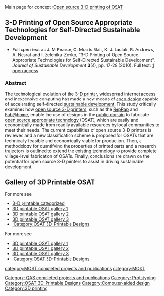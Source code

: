 
{{MOST}}
{{MOST-RepRap}}
Main page for concept :[[Open source 3-D printing of OSAT]]

== 3-D Printing of Open Source Appropriate Technologies for Self-Directed Sustainable Development==

* Full open text at:  J. M Pearce, C. Morris Blair, K. J. Laciak, R. Andrews, A. Nosrat and I. Zelenika-Zovko, “3-D Printing of Open Source Appropriate Technologies for Self-Directed Sustainable Development”, ''Journal of Sustainable Development'' '''3'''(4), pp. 17-29 (2010). Full text: [http://www.ccsenet.org/journal/index.php/jsd/article/view/6984] [http://mtu.academia.edu/JoshuaPearce/Papers/1566597/3-D_Printing_of_Open_Source_Appropriate_Technologies_for_Self-Directed_Sustainable_Development open access]

=== Abstract===
The technological evolution of the [[3-D printer]], widespread internet access and inexpensive computing has made a new means of [[open design]] capable of accelerating self-directed [[sustainable development]]. This study critically examines how [[open source 3-D printer]]s, such as the [[RepRap]] and [[Fab@home]], enable the use of designs in the [[public domain]] to fabricate [[open source appropriate technology]] (OSAT), which are easily and economically made from readily available resources by local communities to meet their needs.  The current capabilities of open source 3-D printers is reviewed and a new classification scheme is proposed for OSATs that are technically feasible and economically viable for production. Then, a methodology for quantifying the properties of  printed parts and a research trajectory is outlined to extend the existing technology to provide complete village-level fabrication of OSATs.  Finally, conclusions are drawn on the potential for open source 3-D printers to assist in driving sustainable development.

==Gallery of 3D Printable OSAT==


For more see
* [[3-D printable categorized]]
* [[3D printable OSAT gallery 1]]
* [[3D printable OSAT gallery 2]]
* [[3D printable OSAT gallery 3]]
* [[:Category:OSAT 3D-Printable Designs]]

{{Gallery
|width=180
|height=135
|title= [http://www.thingiverse.com/jpearce/collections/open-source-appropriate-technology/ 3D printable OSAT]
|lines=4


|Image:Foto_1_preview_featured.jpg|[http://www.thingiverse.com/thing:323109 Vertical Axis Wind Turbine]
|Image:Mockuphand1_preview_featured.jpg|[http://www.thingiverse.com/thing:320173 Parametric Cyborg Beast v7.2 (Printable Prosthetic)]
|Image:UseWithDrill_preview_featured.jpg|[http://www.thingiverse.com/thing:317726 Peristaltic pump]
|Image:IMG_5438_preview_featured.jpg|[http://www.thingiverse.com/thing:312961 Prep'd Buckle]
|Image:20140427_141556_preview_featured.jpg|[http://www.thingiverse.com/thing:312958 Seed Starting Pot and Base]
|Image:Pic1_preview_featured.jpg|[http://www.thingiverse.com/thing:311919 ISO Metric Nuts and Bolts]
|Image:DSC07479_preview_featured.jpg|[http://www.thingiverse.com/thing:309881 Housing for solar panels]
|Image:Photo_02-04-14_15.48.51_preview_featured.jpg|[http://www.thingiverse.com/thing:287490 The Planetary Dynamo-kit]
|Image:Samling_preview_featured.jpg|[http://www.thingiverse.com/thing:287377 Hand-powered dynamo]
|Image:IMG_0518_preview_featured.jpg|[http://www.thingiverse.com/thing:287426 Dynamo]
|Image:1888829_10203690466169152_776414024_o_preview_featured.jpg|[http://www.thingiverse.com/thing:273869 Finger Splint]
|Image:Hoe-w_preview_featured.jpg|[http://www.thingiverse.com/thing:261285 Libre Hoe]
|Image:DSC00921_preview_featured.jpg|[http://www.thingiverse.com/thing:270246 Watering can nozzel]
|Image:100_1302_preview_featured.jpg|[http://www.thingiverse.com/thing:269229 Bee Feeder]
|Image:20140308_175514_preview_featured.jpg|[http://www.thingiverse.com/thing:266767 Digital Stethoscope]
|Image:Hose_splitter_dbach_-_4_middlehi_preview_featured.jpg|[http://www.thingiverse.com/thing:249258 Hose splitter 1/2" (garden hose) to 4mm hose]
|Image:DSCF0380_preview_featured.jpg|[http://www.thingiverse.com/thing:244275 Wind turbine - convert horizontal axis in the vertical axis]
|Image:Safety_hammer4_blade_preview_featured.jpg|[http://www.thingiverse.com/thing:13507 Car Safety Hammer]
|Image:Impeller_rotor_preview_featured.jpg|[http://www.thingiverse.com/thing:34563 Impeller - rotor for Dyson turbine head]
|Image:DysonImpellerLid_preview_featured.jpg|[http://www.thingiverse.com/thing:229657 Impeller Housing]
|Image:Black_Clip_Buckle_Medium_preview_featured.jpg|[http://www.thingiverse.com/thing:227635 Buckle - 3D Print your own replacement]
|Image:IMG_00000351_preview_featured.jpg|[http://www.thingiverse.com/thing:211094 Raccord pour citerne eau]
|Image:DSC_0707_preview_featured.jpg|[http://www.thingiverse.com/thing:202905 Hydraulic turbine (Pelton version)]
|Image:Hose_plug_preview_featured.jpg|[http://www.thingiverse.com/thing:200685 6mm ID hose stopper]
|Image:Stake_preview_featured.jpg|[http://www.thingiverse.com/thing:200690 Soil stake for ~ 11mm OD irrigation hose]
|Image:IMAG0393_preview_featured.jpg|[http://www.thingiverse.com/thing:200630 Hemostats]
|Image:Charger1_preview_featured.jpg|[http://www.thingiverse.com/thing:199125 Solar Charger & Flashlight w/ Updated Wiring]
|Image:2013-11-30_17.15.28_preview_featured.jpg|[http://www.thingiverse.com/thing:193361 transport case]
|Image:Spigot_mount_preview_featured.jpg|[http://www.thingiverse.com/thing:193460 Rain Barrel Construction Kit]
|Image:IMG_20131201_020210_preview_featured.jpg|[http://www.thingiverse.com/thing:193720 Backpack Buckle V2]
|Image:Gate_latch_preview_featured.jpg|[http://www.thingiverse.com/thing:183310 Gate/Fence Fork Latch]
|Image:2013-10-21_13.18.53-1_preview_featured.jpg|[http://www.thingiverse.com/thing:169092 Customizable Bean Pole holder, to make a tepee type frame for peas and beans to climb]
|Image:IMG_7026_preview_featured.jpg|[http://www.thingiverse.com/thing:163468 10 Gallon Aquaponics System]
|Image:SolarLight04_preview_featured.jpg|[http://www.thingiverse.com/thing:161897 Optimal Solar Lights, Customised]
|Image:IMG_0841_preview_featured.jpg|[http://www.thingiverse.com/thing:152380 3D printed Filament Extruder based on LyMan Design]
|Image:IMG_20130720_204506_preview_featured.jpg|[http://www.thingiverse.com/thing:120820 Backpack Buckle]
|Image:Day17_strainerfunnel_preview_featured.jpg|[http://www.thingiverse.com/thing:150109 Strainer funnel]
|Image:P9031101_preview_featured.jpg|[http://www.thingiverse.com/thing:149420 Stopper Clamp]
|Image:Counter_flow_exchanger_preview_featured.jpg|[http://www.thingiverse.com/thing:149315 Counter flow exchanger]
|Image:Cross_flow_exchanger_preview_featured.jpg|[http://www.thingiverse.com/thing:148797 Cross flow air exchanger]
|Image:IMG_4033_preview_featured.jpg|[http://www.thingiverse.com/thing:148452 Ant Poison Trap Customizer]
|Image:IMG_2172_preview_featured.jpg|[http://www.thingiverse.com/thing:148045 Head Balancinator - Dynamic head support for children with severe hypotonia]
|Image:IMG_20130905_171049_preview_featured.jpg|[http://www.thingiverse.com/thing:148005 Automated door opener]
|Image:Herbpot3_preview_featured.jpg|[http://www.thingiverse.com/thing:147186 Modular Interlocking Windowsill Herb Pot]
|Image:Apple_pickin_preview_featured.jpg|[http://www.thingiverse.com/thing:146634 Triclaw Apple Picker]
|Image:Prosthetic_leg_cover_preview_featured.jpg|[http://www.thingiverse.com/thing:145729 Prosthetic leg cover 110mm x 70mm]
|Image:DSC08460_Kopie_preview_featured.jpg|[http://www.thingiverse.com/thing:145489 SunEngraver]
|Image:Generator_01_preview_featured.jpg|[http://www.thingiverse.com/thing:145186 The Hand Cranked Power Generator]
|Image:Solapan-4_preview_featured.jpg|[http://www.thingiverse.com/thing:144398 Foldable 5V solar panel to power or recharge portable devices]
|Image:MockUp_preview_featured.jpg|[http://www.thingiverse.com/thing:141298 DeMining Shoe]
|Image:F1881_preview_featured.jpg|[http://www.thingiverse.com/thing:143962 Peace Contest Gravity Water Filter Coupler]
|Image:Water_Screw_preview_featured.jpg|[http://www.thingiverse.com/thing:139992 Water Screw, Archimedes' screw variant.]
|Image:Pliers_preview_featured.jpg|[http://www.thingiverse.com/thing:139589 Tough Pliers]
|Image:Turbine_side_open_preview_featured.jpg|[http://www.thingiverse.com/thing:137020 Mini Hydroelectric Turbine]
|Image:Design_Profile-01_preview_featured.jpg|[http://www.thingiverse.com/thing:127721 TRAP!]
|Image:Wide-Mouth-Canning-Funnel_preview_featured.jpg|[http://www.thingiverse.com/thing:132162 Canning Funnel]
|Image:Solar3_preview_featured.jpg|[http://www.thingiverse.com/thing:124059 Radio Shack 6v Solar Panel Holder]
|Image:Photo_4_preview_featured.jpg|[http://www.thingiverse.com/thing:119674 Solar Powered Water Purification Cone]
|Image:Screenshot_iBookStore_preview_featured.jpg|[http://www.thingiverse.com/thing:116775 free iBook on Low-cost 3D Printing for Science, Education and Sustainable Development]
|Image:Screen_Shot_2013-07-10_at_7.36.18_PM_preview_featured.jpg|[http://www.thingiverse.com/thing:116101 Smart Funnel]
|Image:IMG_20130709_125530_preview_featured.jpg|[http://www.thingiverse.com/thing:115242 Sun lovi'n solar panel]
|Image:Tube_caps_with_cell_logs_preview_featured.jpg|[http://www.thingiverse.com/thing:113867 4 inch PVC Tube (vinyl fence post) Cap- used as LiPo battery box]
|Image:2013-07-05_14.15.32_preview_featured.jpg|[http://www.thingiverse.com/thing:113297 dynamo (alternator)- energy module]
|Image:Pulley1_preview_featured.jpg|[http://www.thingiverse.com/thing:34672 Deluxe pulley for strings and ropes (openscad / parametric)]
|Image:Wooden_flier_preview_featured.jpg|[http://www.thingiverse.com/thing:72841 Spinning wheel replacement flyer]
|Image:Finished_cooker_preview_featured.jpg|[http://www.thingiverse.com/thing:106922 Solar cooker]
|Image:IMG_0426_preview_featured.jpg|[http://www.thingiverse.com/thing:105397 Adjustable Solar Panel Mount w/ Control Box Mount]
|Image:Untitled.45_preview_featured.jpg|[http://www.thingiverse.com/thing:104997 Self watering flower pot]
|Image:Clamp_preview_featured.jpg|[http://www.thingiverse.com/thing:104619 3D Printed Vascular Clamp]
|Image:Cover_preview_featured.jpg|[http://www.thingiverse.com/thing:91556 Free Book: "LOW-COST 3D PRINTING FOR SCIENCE, EDUCATION & SUSTAINABLE DEVELOPMENT"]
|Image:IMG_20130427_204325_preview_featured.jpg|[http://www.thingiverse.com/thing:80812 Backpack replacement Clip for 25mm band]
|Image:Sprinkler_2lt_h_preview_featured.jpg|[http://www.thingiverse.com/thing:92927 Irrigation Sprinkler (2lt/hour)]
|Image:Splint_Ian4_preview_featured.jpg|[http://www.thingiverse.com/thing:37727 Splint for injured finger (research only)]
|Image:WP_20130602_001_preview_featured.jpg|[http://www.thingiverse.com/thing:97486 gas mask]
|Image:Turbine-wip01_swept-solid_preview_featured.jpg|[http://www.thingiverse.com/thing:94812 wind turbina Rc]
|Image:V5turbinebuilt_preview_featured.jpg|[http://www.thingiverse.com/thing:94039 wind Modified Vertical Axis Wind Turbine (1/4" Motor Shaft)]
|Image:Hydropwer016_preview_featured.jpg|[http://www.thingiverse.com/thing:92120 hydropw1.6 - a micro hydro power generator]
|Image:Pelton_Turbine_KikoEscultor_preview_featured.jpg|[http://www.thingiverse.com/thing:88969 Pelton Turbine]
|Image:DSC_0037_preview_featured.jpg|[http://www.thingiverse.com/thing:87819 Lenz2 helical turbine]
|Image:Bladearm_preview_featured.jpg|[http://www.thingiverse.com/thing:85168 Vertical Axis Wind Turbine]
|Image:2013-05-21_16.47.57_preview_featured.jpg|[http://www.thingiverse.com/thing:83570 Filament extruder]
|Image:Microdrip-connectors_preview_featured.jpg|[http://www.thingiverse.com/thing:38313 Gardena micro-drip connectors]
|Image:P1050660_preview_featured.jpg|[http://www.thingiverse.com/thing:80738 Printable Soil Moisture Sensor]
|Image:Fitted_preview_featured.jpg|[http://www.thingiverse.com/thing:28066 Winch]
|Image:Grow_Tube_Clips_1_preview_featured.jpg|[http://www.thingiverse.com/thing:27569 Grow Tube Frame Clip]
|Image:130127_Aquaponics_Ball_Head_preview_featured.jpg|[http://www.thingiverse.com/thing:46595 Aquaponics - Bubble Head Fixture]
|Image:Water_house_connector_cut_display_large_preview_featured.jpg|[http://www.thingiverse.com/thing:14028 Water Hose Connector]
|Image:Hydropod_preview_featured.jpg|[http://www.thingiverse.com/thing:32613 Aerogarden Compatible Grow Insert]
|Image:IMG_0788_display_large_preview_featured.jpg|[http://www.thingiverse.com/thing:26760 2L watering spike v3]
|Image:UClip_preview_featured.jpg|[http://www.thingiverse.com/thing:26400 U Clip For Greenhouses]
|Image:Watering_spout_preview_featured.jpg|[http://www.thingiverse.com/thing:9535 Watering spout for 2 liter bottle]

|Image:GutterBracketRev1_display_large_preview_featured.jpg|[http://www.thingiverse.com/thing:26484 Rain Gutter Vertical Garden]
|Image:IMG_20120403_234250_display_large_preview_featured.jpg|[http://www.thingiverse.com/thing:20753 Sub-Irrigated Planter (SIP) Continious Irrigation Block]
|Image:Connector4-0_display_large_preview_featured.jpg|[http://www.thingiverse.com/thing:26470 PVC Pipe Geodesic Dome Connectors]
|Image:20130115_144437_preview_featured.jpg|[http://www.thingiverse.com/thing:42486 3d Print - Avocado Pit Germination Holder - Floating Edition]
|Image:Hydroponic_pot_45mm_scad_preview_featured.jpg|[http://www.thingiverse.com/thing:16847 Hydroponic Plant Pot]
|Image:Dsc04823_display_large_preview_featured.jpg|[http://www.thingiverse.com/thing:1083 45/55mm Hydroponic Pot]
|Image:Grow_Tube_corner_clips_1_preview_featured.jpg|[http://www.thingiverse.com/thing:31598 Grow Tube corner clips]
|Image:Hose_Fitting_Solid_preview_featured.jpg|[http://www.thingiverse.com/thing:10189 Female Hose Fitting]
|Image:Kran_preview_featured.jpg|[http://www.thingiverse.com/thing:9450 Valve handle]

}}

For more see
* [[3D printable OSAT gallery 1]]
* [[3D printable OSAT gallery 2]]
* [[3D printable OSAT gallery 3]]
* [[:Category:OSAT 3D-Printable Designs]]

[[Category: QAS completed projects and publications]]
[[Category: Prototyping]]
[[Category:OSAT 3D-Printable Designs]]
[[category:MOST completed projects and publications]]
[[category:MOST]]
[[Category:Computer-aided design]]
[[Category:3D printing]]